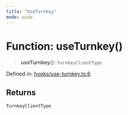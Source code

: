 ```yaml
---
title: "UseTurnkey"
mode: wide
---
```

  
# Function: useTurnkey()

> **useTurnkey**(): `TurnkeyClientType`

Defined in: [hooks/use-turnkey.ts:6](https://github.com/tkhq/sdk/blob/94193410cf3571aa019a0b9408107eeb43e39e16/packages/sdk-react/src/hooks/use-turnkey.ts#L6)

## Returns

`TurnkeyClientType`
